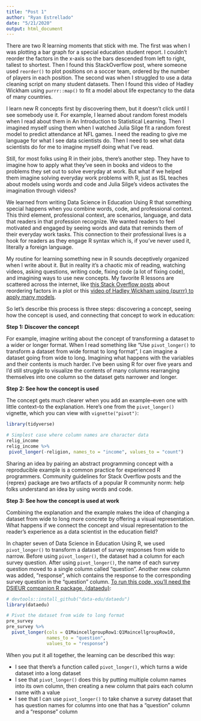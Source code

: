 ```yaml
---
title: "Post 1"
author: "Ryan Estrellado"
date: "5/21/2020"
output: html_document
---
```


There are two R learning moments that stick with me. The first was when I was plotting a bar graph for a special education student report. I couldn’t reorder the factors in the x-axis so the bars descended from left to right, tallest to shortest. Then I found this StackOverflow post, where someone used `reorder()` to plot positions on a soccer team, ordered by the number of players in each position. The second was when I struggled to use a data cleaning script on many student datasets. Then I found this video of Hadley Wickham using `purrr::map()` to fit a model about life expectancy to the data of many countries. 

I learn new R concepts first by discovering them, but it doesn’t click until I see somebody use it. For example, I learned about random forest models when I read about them in An Introduction to Statistical Learning. Then I imagined myself using them when I watched Julia Silge fit a random forest model to predict attendance at NFL games. I need the reading to give me language for what I see data scientists do. Then I need to see what data scientists do for me to imagine myself doing what I’ve read.

Still, for most folks using R in their jobs, there’s another step. They have to imagine how to apply what they’ve seen in books and videos to the problems they set out to solve everyday at work. But what if we helped them imagine solving everyday work problems with R, just as ISL teaches about models using words and code and Julia Silge’s videos activates the imagination through videos?

We learned from writing Data Science in Education Using R that something special happens when you combine words, code, and professional context. This third element, professional context, are scenarios, language, and data that readers in that profession recognize. We wanted readers to feel motivated and engaged by seeing words and data that reminds them of their everyday work tasks. This connection to their professional lives is a hook for readers as they engage R syntax which is, if you’ve never used it, literally a foreign language.

My routine for learning something new in R sounds deceptively organized when I write about it. But in reality it’s a chaotic mix of reading, watching videos, asking questions, writing code, fixing code (a lot of fixing code), and imagining ways to use new concepts. My favorite R lessons are scattered across the internet, like [this Stack Overflow posts](https://stackoverflow.com/questions/5208679/order-bars-in-ggplot2-bar-graph) about reordering factors in a plot or this [video of Hadley Wickham using {purrr} to apply many models](https://www.youtube.com/watch?v=rz3_FDVt9eg&t=2132s).

So let’s describe this process is three steps: discovering a concept, seeing how the concept is used, and connecting that concept to work in education: 

**Step 1: Discover the concept**

For example, imagine writing about the concept of transforming a dataset to a wider or longer format. When I read something like “Use `pivot_longer()` to transform a dataset from wide format to long format”, I can imagine a dataset going from wide to long. Imagining what happens with the variables and their contents is much harder. I’ve been using R for over five years and I’d still struggle to visualize the contents of many columns rearranging themselves into one column so the dataset gets narrower and longer. 

**Step 2: See how the concept is used**

The concept gets much clearer when you add an example–even one with little context–to the explanation. Here’s one from the `pivot_longer()` vignette, which you can view with `vignette("pivot")`:  

```r
library(tidyverse)
```

```r
# Simplest case where column names are character data
relig_income
relig_income %>%
 pivot_longer(-religion, names_to = "income", values_to = "count")
```

Sharing an idea by pairing an abstract programming concept with a reproducible example is a common practice for experienced R programmers. Community guidelines for Stack Overflow posts and the {reprex} package are two artifacts of a popular R community norm: help folks understand an idea by using words and code. 

**Step 3: See how the concept is used at work**

Combining the explanation and the example makes the idea of changing a dataset from wide to long more concrete by offering a visual representation. What happens if we connect the concept and visual representation to the reader’s experience as a data scientist in the education field? 

In chapter seven of Data Science in Education Using R, we used `pivot_longer()` to transform a dataset of survey responses from wide to narrow. Before using `pivot_longer()`, the dataset had a column for each survey question. After using `pivot_longer()`, the name of each survey question moved to a single column called "question". Another new column was added, "response", which contains the response to the corresponding survey question in the "question" column. [To run this code, you'll need the DSIEUR companion R package, {dataedu}](https://github.com/data-edu/dataedu): 

```r
# devtools::install_github("data-edu/dataedu")
library(dataedu)
```

```r
# Pivot the dataset from wide to long format
pre_survey
pre_survey %>%
  pivot_longer(cols = Q1MaincellgroupRow1:Q1MaincellgroupRow10,
               names_to = "question",
               values_to = "response")
```

When you put it all together, the learning can be described this way: 

 - I see that there’s a function called `pivot_longer()`, which turns a wide dataset into a long dataset 
 - I see that `pivot_longer()` does this by putting multiple column names into its own column, then creating a new column that pairs each column name with a value 
 - I see that I can use `pivot_longer()` to take chanve a survey dataset that has question names for columns into one that has a "question" column and a "response" column
